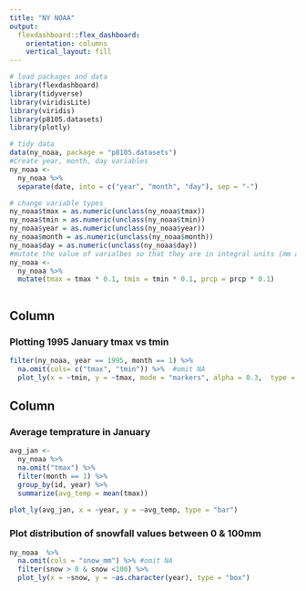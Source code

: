 ```yaml
---
title: "NY NOAA"
output: 
  flexdashboard::flex_dashboard:
    orientation: columns
    vertical_layout: fill
---
```


```r
# load packages and data
library(flexdashboard)
library(tidyverse)
library(viridisLite)
library(viridis)
library(p8105.datasets)
library(plotly)

```

```r
# tidy data
data(ny_noaa, package = "p8105.datasets")
#Create year, month, day variables
ny_noaa <- 
  ny_noaa %>% 
  separate(date, into = c("year", "month", "day"), sep = "-")

# change variable types
ny_noaa$tmax = as.numeric(unclass(ny_noaa$tmax))
ny_noaa$tmin = as.numeric(unclass(ny_noaa$tmin))
ny_noaa$year = as.numeric(unclass(ny_noaa$year))
ny_noaa$month = as.numeric(unclass(ny_noaa$month))
ny_noaa$day = as.numeric(unclass(ny_noaa$day))
#mutate the value of varialbes so that they are in integral units (mm and ºC)
ny_noaa <- 
  ny_noaa %>% 
  mutate(tmax = tmax * 0.1, tmin = tmin * 0.1, prcp = prcp * 0.1)  



```

Column {data-width=650}
-----------------------------------------------------------------------

### Plotting 1995 January tmax vs tmin

```r
filter(ny_noaa, year == 1995, month == 1) %>% 
  na.omit(cols= c("tmax", "tmin")) %>%  #omit NA
  plot_ly(x = ~tmin, y = ~tmax, mode = "markers", alpha = 0.3,  type = "scatter", color = ~prcp)
```







Column {data-width=350}
-----------------------------------------------------------------------

### Average temprature in January

```r
avg_jan <- 
  ny_noaa %>% 
  na.omit("tmax") %>% 
  filter(month == 1) %>% 
  group_by(id, year) %>% 
  summarize(avg_temp = mean(tmax)) 
 
plot_ly(avg_jan, x = ~year, y = ~avg_temp, type = "bar")
```







### Plot distribution of snowfall values between 0 & 100mm

```r
ny_noaa  %>% 
  na.omit(cols = "snow_mm") %>% #omit NA
  filter(snow > 0 & snow <100) %>% 
  plot_ly(x = ~snow, y = ~as.character(year), type = "box")
```

